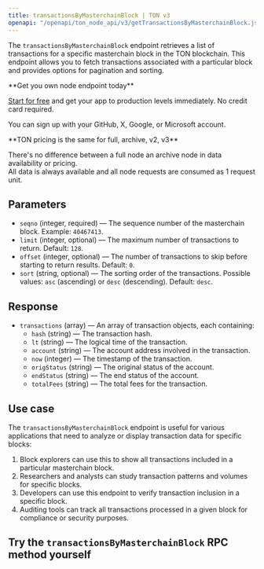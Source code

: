 ---
title: transactionsByMasterchainBlock | TON v3
openapi: "/openapi/ton_node_api/v3/getTransactionsByMasterchainBlock.json GET /transactionsByMasterchainBlock"
---

The `transactionsByMasterchainBlock` endpoint retrieves a list of transactions for a specific masterchain block in the TON blockchain. This endpoint allows you to fetch transactions associated with a particular block and provides options for pagination and sorting.

<Check>
**Get you own node endpoint today**

[Start for free](https://console.chainstack.com/) and get your app to production levels immediately. No credit card required.

You can sign up with your GitHub, X, Google, or Microsoft account.
</Check>

<Note>
**TON pricing is the same for full, archive, v2, v3**

There's no difference between a full node an archive node in data availability or pricing.  
All data is always available and all node requests are consumed as 1 request unit.
</Note>

  

## Parameters

* `seqno` (integer, required) — The sequence number of the masterchain block. Example: `40467413`.
* `limit` (integer, optional) — The maximum number of transactions to return. Default: `128`.
* `offset` (integer, optional) — The number of transactions to skip before starting to return results. Default: `0`.
* `sort` (string, optional) — The sorting order of the transactions. Possible values: `asc` (ascending) or `desc` (descending). Default: `desc`.

## Response

* `transactions` (array) — An array of transaction objects, each containing:
  + `hash` (string) — The transaction hash.
  + `lt` (string) — The logical time of the transaction.
  + `account` (string) — The account address involved in the transaction.
  + `now` (integer) — The timestamp of the transaction.
  + `origStatus` (string) — The original status of the account.
  + `endStatus` (string) — The end status of the account.
  + `totalFees` (string) — The total fees for the transaction.

## Use case

The `transactionsByMasterchainBlock` endpoint is useful for various applications that need to analyze or display transaction data for specific blocks:

1. Block explorers can use this to show all transactions included in a particular masterchain block.
2. Researchers and analysts can study transaction patterns and volumes for specific blocks.
3. Developers can use this endpoint to verify transaction inclusion in a specific block.
4. Auditing tools can track all transactions processed in a given block for compliance or security purposes.

## Try the `transactionsByMasterchainBlock` RPC method yourself